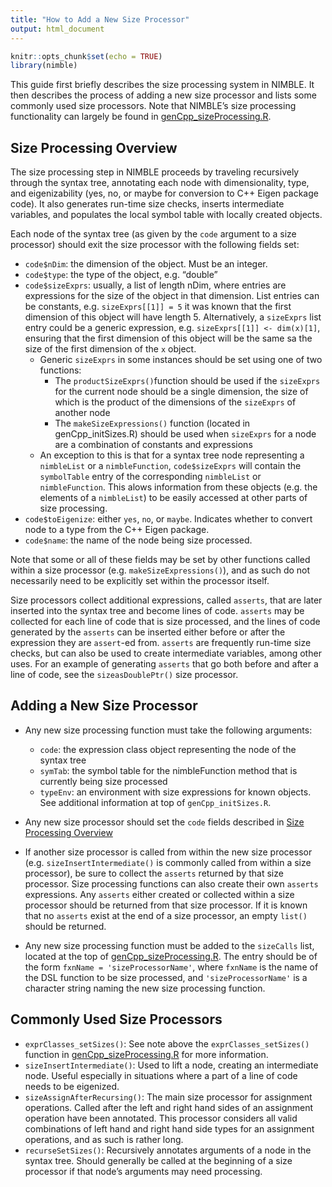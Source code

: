 ```yaml
---
title: "How to Add a New Size Processor"
output: html_document
---
```


```r
knitr::opts_chunk$set(echo = TRUE)
library(nimble)
```

This guide first briefly describes the size processing system in NIMBLE.  It then describes the process of adding a new size processor and lists some commonly used size processors.  Note that NIMBLE's size processing functionality can largely be found in [genCpp_sizeProcessing.R](https://github.com/nimble-dev/nimble/blob/devel/packages/nimble/R/genCpp_sizeProcessing.R).


## Size Processing Overview


The size processing step in NIMBLE proceeds by traveling recursively through the syntax tree, annotating each node with dimensionality, type, and eigenizability (yes, no, or maybe for conversion to C++ Eigen package code).  It also generates run-time size checks, inserts intermediate variables, and populates the local symbol table with locally created objects. 

Each node of the syntax tree (as given by the `code` argument to a size processor) should exit the size processor with the following fields set:

* `code$nDim`: the dimension of the object.  Must be an integer.
* `code$type`: the type of the object, e.g. "double"
* `code$sizeExprs`: usually, a list of length nDim, where entries are expressions for the size of the object in that dimension. List entries can be constants, e.g. `sizeExprs[[1]] = 5` it was known that the first dimension of this object will have length 5.  Alternatively, a `sizeExprs` list entry could be a generic expression, e.g. `sizeExprs[[1]] <- dim(x)[1]`, ensuring that the first dimension of this object will be the same sa the size of the first dimension of the `x` object.  
    * Generic `sizeExprs` in some instances should be set using one of two functions: 
        * The `productSizeExprs()`function should be used if the `sizeExprs` for the current node should be a single dimension, the size of which is the product of the dimensions of the `sizeExprs` of another node  
        * The  `makeSizeExpressions()`  function (located in genCpp_initSizes.R) should be used when `sizeExprs` for a node are a combination of constants and expressions 
    * An exception to this is that for a syntax tree node representing a `nimbleList` or a `nimbleFunction`, `code$sizeExprs` will contain the `symbolTable` entry of the corresponding `nimbleList` or `nimbleFunction`.  This alows information from these objects (e.g. the elements of a `nimbleList`) to be easily accessed at other parts of size processing.  
* `code$toEigenize`: either `yes`, `no`, or `maybe`.  Indicates whether to convert node to a type from the C++ Eigen package.
* `code$name`: the name of the node being size processed.

Note that some or all of these fields may be set by other functions called within a size processor (e.g. `makeSizeExpressions()`), and as such do not necessarily need to be explicitly set within the processor itself.

Size processors collect additional expressions, called `asserts`, that are later inserted into the syntax tree and become lines of code.  `asserts` may be collected for each line of code that is size processed, and the lines of code generated by the `asserts` can be inserted either before or after the expression they are `assert`-ed from.  `asserts` are frequently run-time size checks, but can also be used to create intermediate variables, among other uses.  For an example of generating `asserts` that go both before and after a line of code, see the `sizeasDoublePtr()` size processor.

## Adding a New Size Processor

* Any new size processing function must take the following arguments:
    * `code`: the expression class object representing the node of the syntax tree
    * `symTab`: the symbol table for the nimbleFunction method that is currently being size processed
    * `typeEnv`: an environment with size expressions for known objects.  See additional information at top of `genCpp_initSizes.R`.
* Any new size processor should set the `code` fields described in [Size Processing Overview](#size-processing-overview)
* If another size processor is called from within the new size processor (e.g. `sizeInsertIntermediate()` is commonly called from within a size processor), be sure to collect the `asserts` returned by that size processor. Size processing functions can also create their own `asserts` expressions.  Any `asserts` either created or collected within a size processor should be returned from that size processor.  If it is known that no `asserts` exist at the end of a size processor, an empty `list()` should be returned.

* Any new size processing function must be added to the `sizeCalls` list, located at the top of [genCpp_sizeProcessing.R](https://github.com/nimble-dev/nimble/blob/devel/packages/nimble/R/genCpp_sizeProcessing.R).  The entry should be of the form `fxnName = 'sizeProcessorName'`, where `fxnName` is the name of the DSL function to be size processed, and `'sizeProcessorName'` is a character string naming the new size processing function.



## Commonly Used Size Processors

* `exprClasses_setSizes()`:  See note above the `exprClasses_setSizes()` function in [genCpp_sizeProcessing.R](https://github.com/nimble-dev/nimble/blob/devel/packages/nimble/R/genCpp_sizeProcessing.R) for more information.
* `sizeInsertIntermediate()`:  Used to lift a node, creating an intermediate node.  Useful especially in situations where a part of a line of code needs to be eigenized.  
* `sizeAssignAfterRecursing()`:  The main size processor for assignment operations.  Called after the left and right hand sides of an assignment operation have been annotated.  This processor considers all valid combinations of left hand and right hand side types for an assignment operations, and as such is rather long.
* `recurseSetSizes()`: Recursively annotates arguments of a node in the syntax tree.  Should generally be called at the beginning of a size processor if that node's arguments may need processing. 
